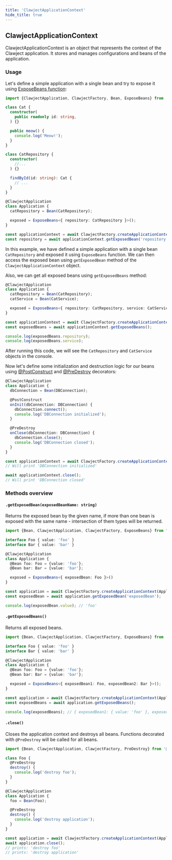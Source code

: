 ```yaml
---
title: 'ClawjectApplicationContext'
hide_title: true
---
```


## ClawjectApplicationContext

ClawjectApplicationContext is an object that represents the context of the Clawject application.
It stores and manages configurations and beans of the application.

### Usage

Let's define a simple application with a single bean and try to expose it using [ExposeBeans function](/docs/overview/expose-beans):

```typescript
import {ClawjectApplication, ClawjectFactory, Bean, ExposeBeans} from '@clawject/di';

class Cat {
  constructor(
    public readonly id: string,
  ) {}

  public meow() {
    console.log('Meow!');
  }
}

class CatRepository {
  constructor(
    //...
  ) {}

  findById(id: string): Cat {
    // ...
  }
}

@ClawjectApplication
class Application {
  catRepository = Bean(CatRepository);

  exposed = ExposeBeans<{ repository: CatRepository }>();
}

const applicationContext = await ClawjectFactory.createApplicationContext(Application);
const repository = await applicationContext.getExposedBean('repository');
```

In this example, we have defined a simple application with a single bean `CatRepository` and exposed it using `ExposeBeans` function.
We can then access the exposed bean using `getExposedBean` method of the `ClawjectApplicationContext` object.

Also, we can get all exposed beans using `getExposedBeans` method:

```typescript
@ClawjectApplication
class Application {
  catRepository = Bean(CatRepository);
  catService = Bean(CatService);

  exposed = ExposeBeans<{ repository: CatRepository, service: CatService }>();
}

const applicationContext = await ClawjectFactory.createApplicationContext(Application);
const exposedBeans = await applicationContext.getExposedBeans();

console.log(exposedBeans.repository);
console.log(exposedBeans.service);
```

After running this code, we will see the `CatRepository` and `CatService` objects in the console.

Now let's define some initialization and destruction logic for our beans using
[@PostConstruct](/docs/overview/lifecycle.mdx#postconstruct) and [@PreDestroy](/docs/overview/lifecycle#predestroy) decorators:

```typescript
@ClawjectApplication
class Application {
  dbConnection = Bean(DBConnection);

  @PostConstruct
  onInit(dbConnection: DBConnection) {
    dbConnection.connect();
    console.log('DBConnection initialized');
  }

  @PreDestroy
  onClose(dbConnection: DBConnection) {
    dbConnection.close();
    console.log('DBConnection closed');
  }
}

const applicationContext = await ClawjectFactory.createApplicationContext(Application);
// Will print 'DBConnection initialized'

await applicationContext.close();
// Will print 'DBConnection closed'
```

### Methods overview

#### `.getExposedBean(exposedBeanName: string)`

Returns the exposed bean by the given name, if more than one bean is exposed with the same name - intersection of them types will be returned.

```typescript
import {Bean, ClawjectApplication, ClawjectFactory, ExposeBeans} from "@clawject/di";

interface Foo { value: 'foo' }
interface Bar { value: 'bar' }

@ClawjectApplication
class Application {
  @Bean foo: Foo = {value: 'foo'};
  @Bean bar: Bar = {value: 'bar'};

  exposed = ExposeBeans<{ exposedBean: Foo }>()
}

const application = await ClawjectFactory.createApplicationContext(Application);
const exposedBean = await application.getExposedBean('exposedBean');

console.log(exposedBean.value); // 'foo'
```


#### `.getExposedBeans()`

Returns all exposed beans.

```typescript
import {Bean, ClawjectApplication, ClawjectFactory, ExposeBeans} from '@clawject/di';

interface Foo { value: 'foo' }
interface Bar { value: 'bar' }

@ClawjectApplication
class Application {
  @Bean foo: Foo = {value: 'foo'};
  @Bean bar: Bar = {value: 'bar'};

  exposed = ExposeBeans<{ exposedBean1: Foo, exposedBean2: Bar }>();
}

const application = await ClawjectFactory.createApplicationContext(Application);
const exposedBeans = await application.getExposedBeans();

console.log(exposedBeans); // { exposedBean1: { value: 'foo' }, exposedBean2: { value: 'bar' } }
```

#### `.close()`

Closes the application context and destroys all beans.
Functions decorated with `@PreDestroy` will be called for all beans.

```typescript
import {Bean, ClawjectApplication, ClawjectFactory, PreDestroy} from '@clawject/di';

class Foo {
  @PreDestroy
  destroy() {
    console.log('destroy foo');
  }
}

@ClawjectApplication
class Application {
  foo = Bean(Foo);

  @PreDestroy
  destroy() {
    console.log('destroy application');
  }
}

const application = await ClawjectFactory.createApplicationContext(Application);
await application.close();
// prints: 'destroy foo'
// prints: 'destroy application'
```

